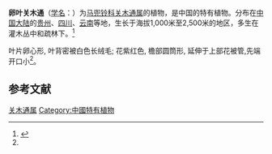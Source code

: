 {{Speciesbox
| status = 
| status_system = 
| image =
| genus = Isotrema
| species = ovatifolium
| authority =  (S. M. Hwang) X. X. Zhu, S. Liao & J. S. Ma
| synonyms = 
* 卵叶马兜铃 ''Aristolochia ovatifolia'' S. M. Hwang
* 金江马兜铃 ''Aristolochia jinjiangensis'' Hao Zhang & C. K. Hsieh
| synonyms_ref = <ref name="biods.2019183">{{cite journal |last1=Xinxin |first1=Zhu |last2=Jun |first2=Wang |last3=Shuai |first3=Liao |last4=Jinshuang |first4=Ma |title=Synopsis of Aristolochia L. and Isotrema Raf. (Aristolochiaceae) in China |journal=Biodiversity Science |date=2019-10-20 |volume=27 |issue=10 |pages=1143 |doi=10.17520/biods.2019183}}</ref>
}}

'''卵叶关木通'''（[[学名|学名]]：{{lang|la|''Isotrema ovatifolium''}}）为[[马兜铃科|马兜铃科]][[关木通属|关木通属]]的植物，是中国的特有植物。分布在[[中国大陆|中国大陆]]的[[贵州|贵州]]、[[四川|四川]]、[[云南|云南]]等地，生长于海拔1,000米至2,500米的地区，多生在灌木丛中和疏林下。<ref>{{cite web| url =http://www.bioinfo.cn/db05/KmzwSpecies.php?action=view&id=1594| title =卵叶马兜铃| work =《中国高等植物数据库全库》| publisher =中国科学院微生物研究所| author =昆明植物研究所| accessdate =2009-02-22| deadurl =yes| archiveurl =https://web.archive.org/web/20160305065433/http://www.bioinfo.cn/db05/KmzwSpecies.php?action=view&id=1594| archivedate =2016-03-05}}</ref>

叶片卵心形, 叶背密被白色长绒毛; 花紫红色, 檐部圆筒形, 延伸于上部花被管,先端开口小<ref name="biods.2019183" />。

==参考文献==
{{reflist}}

{{Taxonbar|from=Q89020236}}

[[Category:关木通属|关木通属]]
[[Category:中國特有植物|Category:中國特有植物]]


{{植物小作品}}